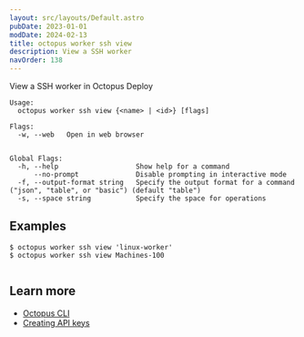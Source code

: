 ```yaml
---
layout: src/layouts/Default.astro
pubDate: 2023-01-01
modDate: 2024-02-13
title: octopus worker ssh view
description: View a SSH worker
navOrder: 138
---
```


View a SSH worker in Octopus Deploy

```
Usage:
  octopus worker ssh view {<name> | <id>} [flags]

Flags:
  -w, --web   Open in web browser


Global Flags:
  -h, --help                   Show help for a command
      --no-prompt              Disable prompting in interactive mode
  -f, --output-format string   Specify the output format for a command ("json", "table", or "basic") (default "table")
  -s, --space string           Specify the space for operations

```

## Examples

<SamplesInstance />

```
$ octopus worker ssh view 'linux-worker'
$ octopus worker ssh view Machines-100


```

## Learn more

- [Octopus CLI](/docs/octopus-rest-api/cli)
- [Creating API keys](/docs/octopus-rest-api/how-to-create-an-api-key)